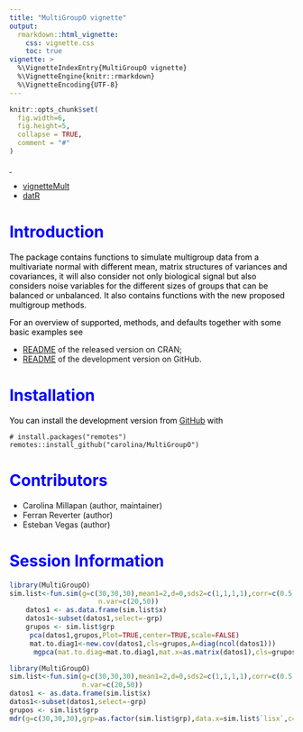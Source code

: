 ---
title: "MultiGroupO vignette"
output: 
  rmarkdown::html_vignette:
    css: vignette.css
    toc: true
vignette: >
  %\VignetteIndexEntry{MultiGroupO vignette}
  %\VignetteEngine{knitr::rmarkdown}
  %\VignetteEncoding{UTF-8}
---

```{r, include = FALSE}
knitr::opts_chunk$set(
  fig.width=6,
  fig.height=5,
  collapse = TRUE,
  comment = "#"
)

```

<style>
/*body {background-color: powderblue;}*/
h1   {color: blue;}
p    {color: black;}
</style>


<div class="top"><a class="toplink" href="#nav" title="&uArr; top">&nbsp;</a></div>
<div id="nav">
<ul>
<li>[vignetteMult](vignetteMult.html)</li>
<li>[datR](datR.html "Real Datasets Application")</li>
</ul>
</div>

# Introduction
The package contains functions to simulate multigroup data from a multivariate normal with different mean, matrix structures of variances and covariances, it will also consider not only biological signal but also considers noise variables for the different sizes of groups that can be balanced or unbalanced. It also contains functions with the new proposed multigroup methods. 

For an overview of supported, methods, and defaults together with some basic examples see

  * [README](https://cran.r-project.org) of the released version on CRAN;
  * [README](https://github.com) of the development version on GitHub.


# Installation
You can install the development version from [GitHub](https://github.com/) with
```
# install.packages("remotes")
remotes::install_github("carolina/MultiGroupO")
```
# Contributors
- Carolina Millapan (author, maintainer)
- Ferran Reverter (author)
- Esteban Vegas (author)
 

# Session Information

```{r setup}
library(MultiGroupO)
sim.list<-fun.sim(g=c(30,30,30),mean1=2,d=0,sds2=c(1,1,1,1),corr=c(0.5,0.5,0.5,0),
                      n.var=c(20,50))
    datos1 <- as.data.frame(sim.list$x)
    datos1<-subset(datos1,select=-grp)
    grupos <- sim.list$grp
     pca(datos1,grupos,Plot=TRUE,center=TRUE,scale=FALSE)
     mat.to.diag1<-new.cov(datos1,cls=grupos,A=diag(ncol(datos1)))
      mgpca(mat.to.diag=mat.to.diag1,mat.x=as.matrix(datos1),cls=grupos,Plot=T,ncomp=2,center = TRUE,scale = TRUE)
```

```{r setup2}
library(MultiGroupO)
sim.list<-fun.sim(g=c(30,30,30),mean1=2,d=0,sds2=c(1,1,1,1),corr=c(0.5,0.5,0.5,0),
                  n.var=c(20,50))
datos1 <- as.data.frame(sim.list$x)
datos1<-subset(datos1,select=-grp)
grupos <- sim.list$grp
mdr(g=c(30,30,30),grp=as.factor(sim.list$grp),data.x=sim.list$`lisx`,c=2)
```

